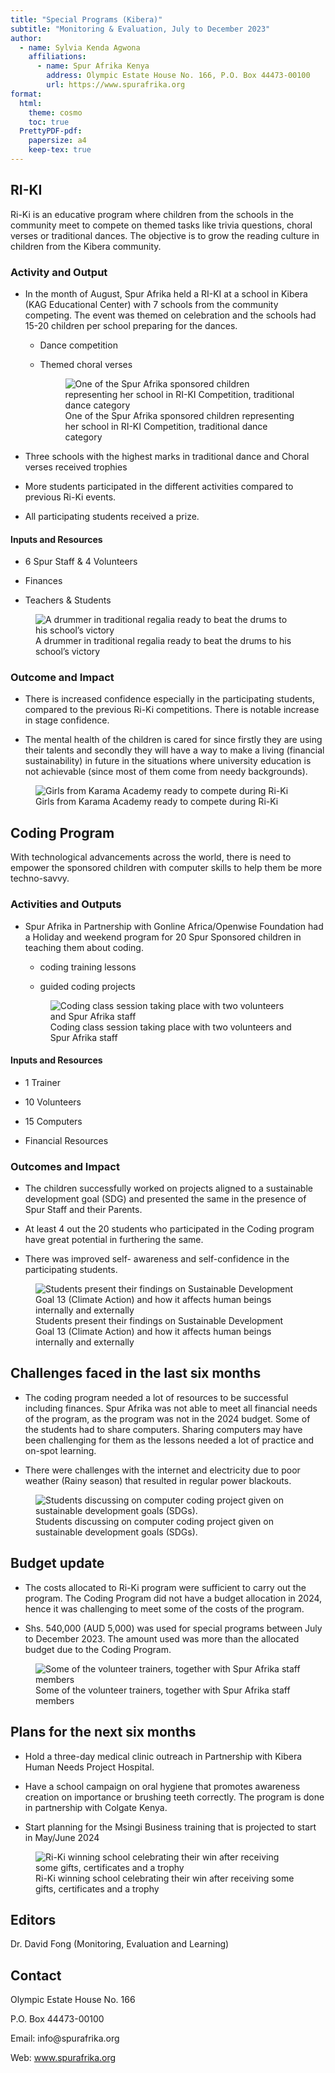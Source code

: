 ```yaml
---
title: "Special Programs (Kibera)"
subtitle: "Monitoring & Evaluation, July to December 2023"
author:
  - name: Sylvia Kenda Agwona
    affiliations:
      - name: Spur Afrika Kenya
        address: Olympic Estate House No. 166, P.O. Box 44473-00100
        url: https://www.spurafrika.org
format:
  html: 
    theme: cosmo
    toc: true
  PrettyPDF-pdf:
    papersize: a4
    keep-tex: true
---
```


```{=tex}
\fancypagestyle{myCoverStyle}{
  \fancyhf{}
  \renewcommand\headrulewidth{0pt}
  \fancyfoot[R]{\thepage}
  \fancyfoot[C]{\em{Cover picture : Two students enthusiastically learning from one another in the Coding Program}}
  \fancyfootoffset{3.5cm}
}
\thispagestyle{myCoverStyle}
% the default style is defined in _extensions/nrennie/PrettyPDF/PrettyPDF.tex
% and then set in _extensions/.../pagestyle.tex
% however, for the very first page we want to describe what is in the cover page
```
## RI-KI

Ri-Ki is an educative program where children from the schools in the community meet to compete on themed tasks like trivia questions, choral verses or traditional dances. The objective is to grow the reading culture in children from the Kibera community.

### Activity and Output

-   In the month of August, Spur Afrika held a RI-KI at a school in Kibera (KAG Educational Center) with 7 schools from the community competing. The event was themed on celebration and the schools had 15-20 children per school preparing for the dances.

    -   Dance competition

    -   Themed choral verses

        ![One of the Spur Afrika sponsored children representing her school in RI-KI Competition, traditional dance category](images/2023H2%20Special%20Ri-ki%20Dance.jpg)

-   Three schools with the highest marks in traditional dance and Choral verses received trophies 

-   More students participated in the different activities compared to previous Ri-Ki events.

-   All participating students received a prize.

#### Inputs and Resources

-   6 Spur Staff & 4 Volunteers 

-   Finances

-   Teachers & Students

![A drummer in traditional regalia ready to beat the drums to his school's victory](images/2023H2%20Special%20Ri-ki%20Drummer.jpg){fig-align="center"}

### Outcome and Impact

-   There is increased confidence especially in the participating students, compared to the previous Ri-Ki competitions. There is notable increase in stage confidence.

-   The mental health of the children is cared for since firstly they are using their talents and secondly they will have a way to make a living (financial sustainability) in future in the situations where university education is not achievable (since most of them come from needy backgrounds).

![Girls from Karama Academy ready to compete during Ri-Ki](images/2023H2%20Special%20Ri-ki%20Karama.jpg){fig-align="center"}

## Coding Program

With technological advancements across the world, there is need to empower the sponsored children with computer skills to help them be more techno-savvy.

### Activities and Outputs

-   Spur Afrika in Partnership with Gonline Africa/Openwise Foundation had a Holiday and weekend program for 20 Spur Sponsored children in teaching them about coding.

    -   coding training lessons

    -   guided coding projects

    ![Coding class session taking place with two volunteers and Spur Afrika staff](images/2023H2%20Special%20Computer%20instruction.jpg)

#### Inputs and Resources

-   1 Trainer 

-   10 Volunteers 

-   15 Computers

-   Financial Resources

### Outcomes and Impact

-   The children successfully worked on projects aligned to a sustainable development goal (SDG) and presented the same in the presence of Spur Staff and their Parents.

-   At least 4 out the 20 students who participated in the Coding program have great potential in furthering the same. 

-   There was improved self- awareness and self-confidence in the participating students.

![Students present their findings on Sustainable Development Goal 13 (Climate Action) and how it affects human beings internally and externally](images/2023H2%20Special%20Computer%20presentation.jpg)

## Challenges faced in the last six months

-   The coding program needed a lot of resources to be successful including finances. Spur Afrika was not able to meet all financial needs of the program, as the program was not in the 2024 budget. Some of the students had to share computers. Sharing computers may have been challenging for them as the lessons needed a lot of practice and on-spot learning. 

-   There were challenges with the internet and electricity due to poor weather (Rainy season) that resulted in regular power blackouts.

![Students discussing on computer coding project given on sustainable development goals (SDGs).](images/2023H2%20Special%20Computer%20discussion.jpg){fig-align="center"}

## Budget update

-   The costs allocated to Ri-Ki program were sufficient to carry out the program. The Coding Program did not have a budget allocation in 2024, hence it was challenging to meet some of the costs of the program. 

-   Shs. 540,000 (AUD 5,000) was used for special programs between July to December 2023. The amount used was more than the allocated budget due to the Coding Program.

![Some of the volunteer trainers, together with Spur Afrika staff members](images/2023H2%20Special%20Computer%20volunteers.jpg){fig-align="center"}

## Plans for the next six months

-   Hold a three-day medical clinic outreach in Partnership with Kibera Human Needs Project Hospital. 

-   Have a school campaign on oral hygiene that promotes awareness creation on importance or brushing teeth correctly. The program is done in partnership with Colgate Kenya. 

-   Start planning for the Msingi Business training that is projected to start in May/June 2024

![Ri-Ki winning school celebrating their win after receiving some gifts, certificates and a trophy](images/2023H2%20Special%20Ri-ki%20Winners.jpg){fig-align="center"}

## Editors

Dr. David Fong (Monitoring, Evaluation and Learning)

## Contact

Olympic Estate House No. 166

P.O. Box 44473-00100

Email: info\@spurafrika.org

Web: [www.spurafrika.org](https://www.spurafrika.org)

